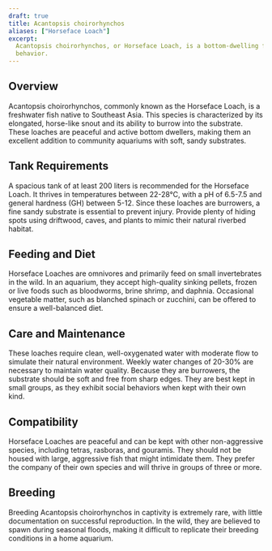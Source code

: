 ```yaml
---
draft: true
title: Acantopsis choirorhynchos
aliases: ["Horseface Loach"]
excerpt:
  Acantopsis choirorhynchos, or Horseface Loach, is a bottom-dwelling fish known for its elongated snout and burrowing
  behavior.
---
```


## Overview

Acantopsis choirorhynchos, commonly known as the Horseface Loach, is a freshwater fish native to Southeast Asia. This
species is characterized by its elongated, horse-like snout and its ability to burrow into the substrate. These loaches
are peaceful and active bottom dwellers, making them an excellent addition to community aquariums with soft, sandy
substrates.

## Tank Requirements

A spacious tank of at least 200 liters is recommended for the Horseface Loach. It thrives in temperatures between
22-28°C, with a pH of 6.5-7.5 and general hardness (GH) between 5-12. Since these loaches are burrowers, a fine sandy
substrate is essential to prevent injury. Provide plenty of hiding spots using driftwood, caves, and plants to mimic
their natural riverbed habitat.

## Feeding and Diet

Horseface Loaches are omnivores and primarily feed on small invertebrates in the wild. In an aquarium, they accept
high-quality sinking pellets, frozen or live foods such as bloodworms, brine shrimp, and daphnia. Occasional vegetable
matter, such as blanched spinach or zucchini, can be offered to ensure a well-balanced diet.

## Care and Maintenance

These loaches require clean, well-oxygenated water with moderate flow to simulate their natural environment. Weekly
water changes of 20-30% are necessary to maintain water quality. Because they are burrowers, the substrate should be
soft and free from sharp edges. They are best kept in small groups, as they exhibit social behaviors when kept with
their own kind.

## Compatibility

Horseface Loaches are peaceful and can be kept with other non-aggressive species, including tetras, rasboras, and
gouramis. They should not be housed with large, aggressive fish that might intimidate them. They prefer the company of
their own species and will thrive in groups of three or more.

## Breeding

Breeding Acantopsis choirorhynchos in captivity is extremely rare, with little documentation on successful reproduction.
In the wild, they are believed to spawn during seasonal floods, making it difficult to replicate their breeding
conditions in a home aquarium.
